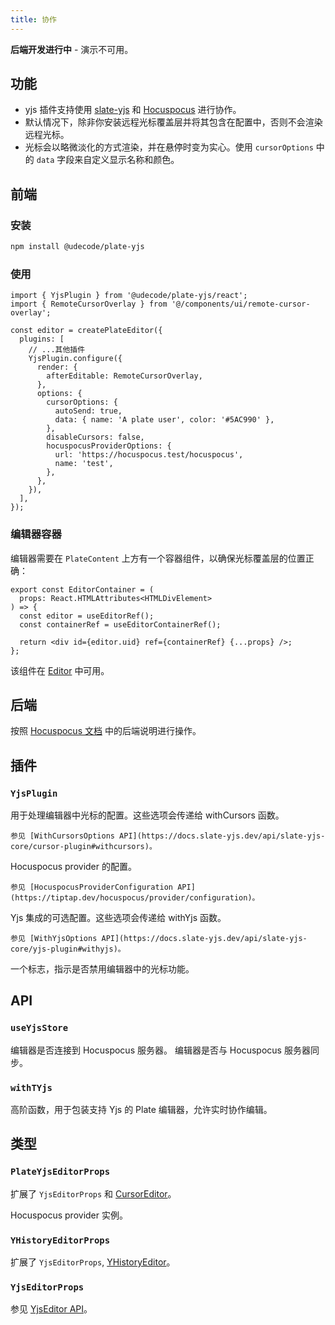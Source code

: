 ```yaml
---
title: 协作
---
```


<Callout className="my-4">

**后端开发进行中** - 演示不可用。

</Callout>

<PackageInfo>

## 功能

- yjs 插件支持使用 [slate-yjs](https://docs.slate-yjs.dev/) 和 [Hocuspocus](https://docs.slate-yjs.dev/walkthroughs/collaboration-hocuspocus) 进行协作。
- 默认情况下，除非你安装远程光标覆盖层并将其包含在配置中，否则不会渲染远程光标。
- 光标会以略微淡化的方式渲染，并在悬停时变为实心。使用 `cursorOptions` 中的 `data` 字段来自定义显示名称和颜色。

</PackageInfo>

## 前端

### 安装

```bash
npm install @udecode/plate-yjs
```

### 使用

```tsx
import { YjsPlugin } from '@udecode/plate-yjs/react';
import { RemoteCursorOverlay } from '@/components/ui/remote-cursor-overlay';

const editor = createPlateEditor({
  plugins: [
    // ...其他插件
    YjsPlugin.configure({
      render: {
        afterEditable: RemoteCursorOverlay,
      },
      options: {
        cursorOptions: {
          autoSend: true,
          data: { name: 'A plate user', color: '#5AC990' },
        },
        disableCursors: false,
        hocuspocusProviderOptions: {
          url: 'https://hocuspocus.test/hocuspocus',
          name: 'test',
        },
      },
    }),
  ],
});
```

### 编辑器容器

编辑器需要在 `PlateContent` 上方有一个容器组件，以确保光标覆盖层的位置正确：

```tsx
export const EditorContainer = (
  props: React.HTMLAttributes<HTMLDivElement>
) => {
  const editor = useEditorRef();
  const containerRef = useEditorContainerRef();

  return <div id={editor.uid} ref={containerRef} {...props} />;
};
```

该组件在 [Editor](/docs/components/editor) 中可用。

## 后端

按照 [Hocuspocus 文档](https://tiptap.dev/hocuspocus/getting-started) 中的后端说明进行操作。

## 插件

### `YjsPlugin`

<API name="YjsPlugin">
<APIOptions>
  <APIItem name="cursorOptions" type="WithCursorsOptions<TCursorData>" optional>
    用于处理编辑器中光标的配置。这些选项会传递给 withCursors 函数。

    参见 [WithCursorsOptions API](https://docs.slate-yjs.dev/api/slate-yjs-core/cursor-plugin#withcursors)。
  </APIItem>
  <APIItem name="hocuspocusProviderOptions" type="HocuspocusProviderConfiguration" required>
    Hocuspocus provider 的配置。

    参见 [HocuspocusProviderConfiguration API](https://tiptap.dev/hocuspocus/provider/configuration)。
  </APIItem>
  <APIItem name="yjsOptions" type="WithYjsOptions" optional>
    Yjs 集成的可选配置。这些选项会传递给 withYjs 函数。

    参见 [WithYjsOptions API](https://docs.slate-yjs.dev/api/slate-yjs-core/yjs-plugin#withyjs)。
  </APIItem>
  <APIItem name="disableCursors" type="boolean" optional>
    一个标志，指示是否禁用编辑器中的光标功能。
  </APIItem>
</APIOptions>
</API>

## API

### `useYjsStore`

<API name="useYjsStore">
<APIState>
  <APIItem name="isConnected" type="boolean">
    编辑器是否连接到 Hocuspocus 服务器。
  </APIItem>
  <APIItem name="isSynced" type="boolean">
    编辑器是否与 Hocuspocus 服务器同步。
  </APIItem>
</APIState>
</API>

### `withTYjs`

高阶函数，用于包装支持 Yjs 的 Plate 编辑器，允许实时协作编辑。

## 类型

### `PlateYjsEditorProps`

扩展了 `YjsEditorProps` 和 [CursorEditor](https://docs.slate-yjs.dev/api/slate-yjs-core/cursor-plugin#cursoreditor)。

<API name="PlateYjsEditorProps">
<APIAttributes>

<APIItem name="yjs" type="object">

<APISubList>

<APISubListItem parent="yjs" name="provider" type="HocuspocusProvider">

Hocuspocus provider 实例。

</APISubListItem>

</APISubList>

</APIItem>
</APIAttributes>
</API>

### `YHistoryEditorProps`

扩展了 `YjsEditorProps`, [YHistoryEditor](https://docs.slate-yjs.dev/api/slate-yjs-core/history-plugin#yhistoryeditor)。

### `YjsEditorProps`

参见 [YjsEditor API](https://docs.slate-yjs.dev/api/slate-yjs-core/yjs-plugin#yjseditor)。